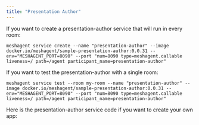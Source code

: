 ```yaml
---
title: "Presentation Author"
---
```


If you want to create a presentation-author service that will run in every room:
```
meshagent service create --name "presentation-author" --image docker.io/meshagent/sample-presentation-author:0.0.31 --env="MESHAGENT_PORT=8090" --port "num=8090 type=meshagent.callable liveness=/ path=/agent participant_name=presentation-author"
```

If you want to test the presentation-author with a single room:
```
meshagent service test --room my-room --name "presentation-author" --image docker.io/meshagent/sample-presentation-author:0.0.31 --env="MESHAGENT_PORT=8090" --port "num=8090 type=meshagent.callable liveness=/ path=/agent participant_name=presentation-author"
```

Here is the presentation-author service code if you want to create your own app:

<CodeGroup>
    <Main />
</CodeGroup>
